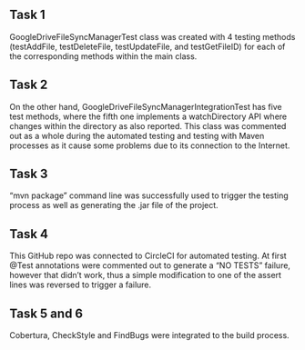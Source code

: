 Task 1
-----------------
GoogleDriveFileSyncManagerTest class was created with 4 testing methods (testAddFile, testDeleteFile, testUpdateFile, and testGetFileID)
 for each of the corresponding methods within the main class.


Task 2
-----------------
On the other hand, GoogleDriveFileSyncManagerIntegrationTest has five test methods, where the fifth one implements a watchDirectory API
where changes within the directory as also reported. This class was commented out as a whole during the automated testing and testing with 
Maven processes as it cause some problems due to its connection to the Internet.

Task 3
-----------------
"mvn package" command line was successfully used to trigger the testing process as well as generating the .jar file of the project.

Task 4
-----------------
This GitHub repo was connected to CircleCI for automated testing. At first @Test annotations were commented out to generate a 
"NO TESTS" failure, however that didn't work, thus a simple modification to one of the assert lines was reversed to trigger a
failure.

Task 5 and 6
-----------------
Cobertura, CheckStyle and FindBugs were integrated to the build process.